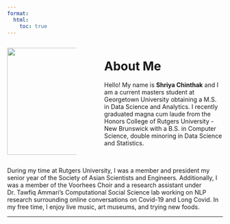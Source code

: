 ```yaml
---
format:
  html:
    toc: true
---
```


:::: {.columns}

::: {.column width="35%"}
![](headshot.png){width=250 fig-align="center"}
:::

::: {.column width="5%"}
<!-- empty column to create gap -->
:::

::: {.column width="60%"}
# About Me

Hello! My name is **Shriya Chinthak** and I am a current masters student at Georgetown University obtaining a M.S. in Data Science and Analytics. I recently graduated magna cum laude from the Honors College of Rutgers University - New Brunswick with a B.S. in Computer Science, double minoring in Data Science and Statistics. 

:::

::::
During my time at Rutgers University, I was a member and president my senior year of the Society of Asian Scientists and Engineers. Additionally, I was a member of the Voorhees Choir and a research assistant under Dr. Tawfiq Ammari's Computational Social Science lab working on NLP research surrounding online conversations on Covid-19 and Long Covid. In my free time, I enjoy live music, art museums, and trying new foods.

---


